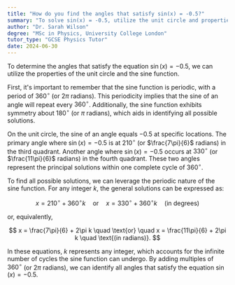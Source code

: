 ```yaml
---
title: "How do you find the angles that satisfy sin(x) = -0.5?"
summary: "To solve sin(x) = -0.5, utilize the unit circle and properties of the sine function to identify the corresponding angles."
author: "Dr. Sarah Wilson"
degree: "MSc in Physics, University College London"
tutor_type: "GCSE Physics Tutor"
date: 2024-06-30
---
```


To determine the angles that satisfy the equation $\sin(x) = -0.5$, we can utilize the properties of the unit circle and the sine function.

First, it's important to remember that the sine function is periodic, with a period of $360^\circ$ (or $2\pi$ radians). This periodicity implies that the sine of an angle will repeat every $360^\circ$. Additionally, the sine function exhibits symmetry about $180^\circ$ (or $\pi$ radians), which aids in identifying all possible solutions.

On the unit circle, the sine of an angle equals $-0.5$ at specific locations. The primary angle where $\sin(x) = -0.5$ is at $210^\circ$ (or $\frac{7\pi}{6}$ radians) in the third quadrant. Another angle where $\sin(x) = -0.5$ occurs at $330^\circ$ (or $\frac{11\pi}{6}$ radians) in the fourth quadrant. These two angles represent the principal solutions within one complete cycle of $360^\circ$.

To find all possible solutions, we can leverage the periodic nature of the sine function. For any integer $k$, the general solutions can be expressed as:

$$
x = 210^\circ + 360^\circ k \quad \text{or} \quad x = 330^\circ + 360^\circ k \quad \text{(in degrees)}
$$

or, equivalently,

$$
x = \frac{7\pi}{6} + 2\pi k \quad \text{or} \quad x = \frac{11\pi}{6} + 2\pi k \quad \text{(in radians)}.
$$

In these equations, $k$ represents any integer, which accounts for the infinite number of cycles the sine function can undergo. By adding multiples of $360^\circ$ (or $2\pi$ radians), we can identify all angles that satisfy the equation $\sin(x) = -0.5$.
    
